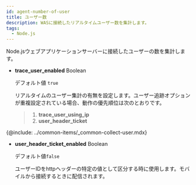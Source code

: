 ```yaml
---
id: agent-number-of-user
title: ユーザー数
description: WASに接続したリアルタイムユーザー数を集計します。
tags:
  - Node.js
---
```


Node.jsウェブアプリケーションサーバーに接続したユーザーの数を集計します。

- **trace_user_enabled** <span class='type'>Boolean</span>

  デフォルト値 `true`

  リアルタイムのユーザー集計の有無を設定します。ユーザー追跡オプションが重複設定されている場合、動作の優先順位は次のとおりです。

  > 1. **trace_user_using_ip**
  > 2. **user_header_ticket**

{@include: ../common-items/_common-collect-user.mdx}

- **user_header_ticket_enabled** <span class='type'>Boolean</span>

  デフォルト値`false`

  ユーザーIDをhttpヘッダーの特定の値として区分する時に使用します。モバイルから接続するときに配信されます。
